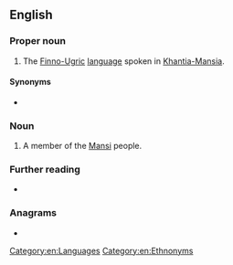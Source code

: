 ==English==

===Proper noun===
{{en-proper noun}}

# The [[Finno-Ugric]] [[language]] spoken in [[Khantia-Mansia]].

====Synonyms====
* {{l|en|Mansi}}

===Noun===
{{en-noun}}

# {{lb|en|dated}} A member of the [[Mansi]] people.

===Further reading===
* {{ethnologue|code=mns}}

===Anagrams===
* {{anagrams|en|a=glouv|vulgo}}

[[Category:en:Languages]]
[[Category:en:Ethnonyms]]